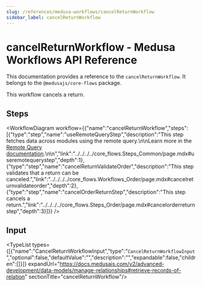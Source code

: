 ```yaml
---
slug: /references/medusa-workflows/cancelReturnWorkflow
sidebar_label: cancelReturnWorkflow
---
```



# cancelReturnWorkflow - Medusa Workflows API Reference

This documentation provides a reference to the `cancelReturnWorkflow`. It belongs to the `@medusajs/core-flows` package.

This workflow cancels a return.

## Steps

<WorkflowDiagram workflow={{"name":"cancelReturnWorkflow","steps":[{"type":"step","name":"useRemoteQueryStep","description":"This step fetches data across modules using the remote query.\n\nLearn more in the [Remote Query documentation](https://docs.medusajs.com/v2/advanced-development/modules/remote-query).\n\n","link":"../../../../core_flows.Steps_Common/page.mdx#useremotequerystep","depth":1},{"type":"step","name":"cancelReturnValidateOrder","description":"This step validates that a return can be canceled.","link":"../../../../core_flows.Workflows_Order/page.mdx#cancelreturnvalidateorder","depth":2},{"type":"step","name":"cancelOrderReturnStep","description":"This step cancels a return.","link":"../../../../core_flows.Steps_Order/page.mdx#cancelorderreturnstep","depth":3}]}} />

## Input

<TypeList types={[{"name":"CancelReturnWorkflowInput","type":"`CancelReturnWorkflowInput`","optional":false,"defaultValue":"","description":"","expandable":false,"children":[]}]} expandUrl="https://docs.medusajs.com/v2/advanced-development/data-models/manage-relationships#retrieve-records-of-relation" sectionTitle="cancelReturnWorkflow"/>
